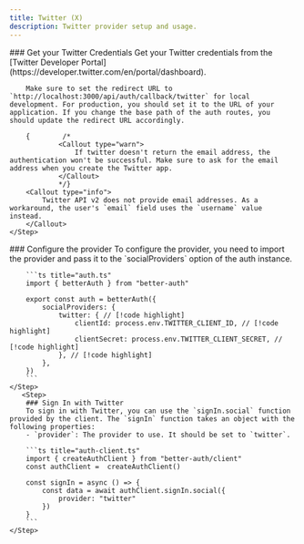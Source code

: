 ```yaml
---
title: Twitter (X)
description: Twitter provider setup and usage.
---
```


<Steps>
    <Step> 
        ### Get your Twitter Credentials
        Get your Twitter credentials from the [Twitter Developer Portal](https://developer.twitter.com/en/portal/dashboard).

        Make sure to set the redirect URL to `http://localhost:3000/api/auth/callback/twitter` for local development. For production, you should set it to the URL of your application. If you change the base path of the auth routes, you should update the redirect URL accordingly.
        
        {        /*
                <Callout type="warn">
                    If twitter doesn't return the email address, the authentication won't be successful. Make sure to ask for the email address when you create the Twitter app.
                </Callout>
                */}
        <Callout type="info">
            Twitter API v2 does not provide email addresses. As a workaround, the user's `email` field uses the `username` value instead.
        </Callout>
    </Step>

  <Step>
        ### Configure the provider
        To configure the provider, you need to import the provider and pass it to the `socialProviders` option of the auth instance.

        ```ts title="auth.ts"  
        import { betterAuth } from "better-auth" 
        
        export const auth = betterAuth({
            socialProviders: {
                twitter: { // [!code highlight]
                    clientId: process.env.TWITTER_CLIENT_ID, // [!code highlight]
                    clientSecret: process.env.TWITTER_CLIENT_SECRET, // [!code highlight]
                }, // [!code highlight]
            },
        })
        ```
    </Step>
       <Step>
        ### Sign In with Twitter 
        To sign in with Twitter, you can use the `signIn.social` function provided by the client. The `signIn` function takes an object with the following properties:
        - `provider`: The provider to use. It should be set to `twitter`.

        ```ts title="auth-client.ts"  
        import { createAuthClient } from "better-auth/client"
        const authClient =  createAuthClient()
        
        const signIn = async () => {
            const data = await authClient.signIn.social({
                provider: "twitter"
            })
        }
        ```
    </Step>
</Steps>
